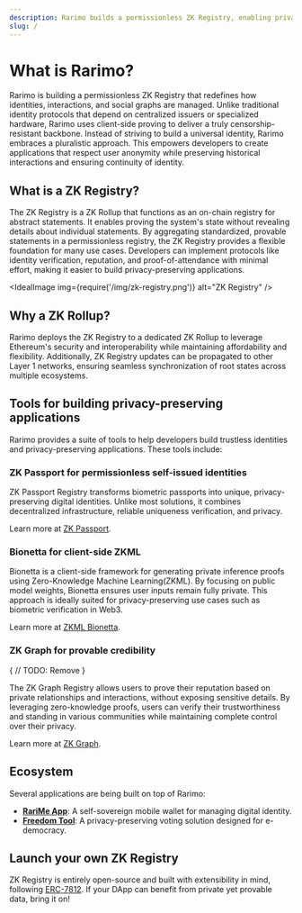 ```yaml
---
description: Rarimo builds a permissionless ZK Registry, enabling privacy-focused apps with self-issued identities, verifiable social interactions, and anonymity for Web3.
slug: /
---
```




# What is Rarimo?

Rarimo is building a permissionless ZK Registry that redefines how identities, interactions, and social graphs are managed. Unlike traditional identity protocols that depend on centralized issuers or specialized hardware, Rarimo uses client-side proving to deliver a truly censorship-resistant backbone. Instead of striving to build a universal identity, Rarimo embraces a pluralistic approach. This empowers developers to create applications that respect user anonymity while preserving historical interactions and ensuring continuity of identity.

## What is a ZK Registry?

The ZK Registry is a ZK Rollup that functions as an on-chain registry for abstract statements. It enables proving the system's state without revealing details about individual statements. By aggregating standardized, provable statements in a permissionless registry, the ZK Registry provides a flexible foundation for many use cases. Developers can implement protocols like identity verification, reputation, and proof-of-attendance with minimal effort, making it easier to build privacy-preserving applications.

<IdealImage img={require('/img/zk-registry.png')} alt="ZK Registry" />

## Why a ZK Rollup?

Rarimo deploys the ZK Registry to a dedicated ZK Rollup to leverage Ethereum's security and interoperability while maintaining affordability and flexibility. Additionally, ZK Registry updates can be propagated to other Layer 1 networks, ensuring seamless synchronization of root states across multiple ecosystems.

## Tools for building privacy-preserving applications

Rarimo provides a suite of tools to help developers build trustless identities and privacy-preserving applications. These tools include:

### ZK Passport for permissionless self-issued identities

ZK Passport Registry transforms biometric passports into unique, privacy-preserving digital identities. Unlike most solutions, it combines decentralized infrastructure, reliable uniqueness verification, and privacy.

Learn more at [ZK Passport](/zk-passport).

### Bionetta for client-side ZKML

Bionetta is a client-side framework for generating private inference proofs using Zero-Knowledge Machine Learning(ZKML).
By focusing on public model weights, Bionetta ensures user inputs remain fully private.
This approach is ideally suited for privacy-preserving use cases such as biometric verification in Web3.

Learn more at [ZKML Bionetta](/zkml-bionetta).

### ZK Graph for provable credibility

{
    // TODO: Remove
}

The ZK Graph Registry allows users to prove their reputation based on private relationships and interactions, without exposing sensitive details. By leveraging zero-knowledge proofs, users can verify their trustworthiness and standing in various communities while maintaining complete control over their privacy.

Learn more at [ZK Graph](/zk-graph).

## Ecosystem

Several applications are being built on top of Rarimo:

- [**RariMe App**](/rarime-app): A self-sovereign mobile wallet for managing digital identity.
- [**Freedom Tool**](/freedom-tool): A privacy-preserving voting solution designed for e-democracy.

## Launch your own ZK Registry

ZK Registry is entirely open-source and built with extensibility in mind, following [ERC-7812](/zk-registry). If your DApp can benefit from private yet provable data, bring it on!